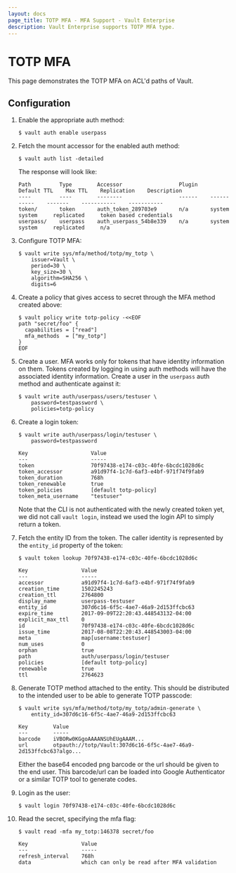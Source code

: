 ```yaml
---
layout: docs
page_title: TOTP MFA - MFA Support - Vault Enterprise
description: Vault Enterprise supports TOTP MFA type.
---
```


# TOTP MFA

This page demonstrates the TOTP MFA on ACL'd paths of Vault.

## Configuration

1. Enable the appropriate auth method:

   ```text
   $ vault auth enable userpass
   ```

1. Fetch the mount accessor for the enabled auth method:

   ```text
   $ vault auth list -detailed
   ```

   The response will look like:

   ```text
   Path         Type        Accessor                  Plugin    Default TTL    Max TTL    Replication    Description
   ----         ----        --------                  ------    -----------    -------    -----------    -----------
   token/       token       auth_token_289703e9       n/a       system         system     replicated     token based credentials
   userpass/    userpass    auth_userpass_54b8e339    n/a       system         system     replicated     n/a
   ```

1. Configure TOTP MFA:

   ```text
   $ vault write sys/mfa/method/totp/my_totp \
       issuer=Vault \
       period=30 \
       key_size=30 \
       algorithm=SHA256 \
       digits=6
   ```

1. Create a policy that gives access to secret through the MFA method created
   above:

   ```text
   $ vault policy write totp-policy -<<EOF
   path "secret/foo" {
     capabilities = ["read"]
     mfa_methods  = ["my_totp"]
   }
   EOF
   ```

1. Create a user. MFA works only for tokens that have identity information on
   them. Tokens created by logging in using auth methods will have the associated
   identity information. Create a user in the `userpass` auth method and
   authenticate against it:

   ```text
   $ vault write auth/userpass/users/testuser \
       password=testpassword \
       policies=totp-policy
   ```

1. Create a login token:

   ```text
   $ vault write auth/userpass/login/testuser \
       password=testpassword

   Key                    Value
   ---                    -----
   token                  70f97438-e174-c03c-40fe-6bcdc1028d6c
   token_accessor         a91d97f4-1c7d-6af3-e4bf-971f74f9fab9
   token_duration         768h
   token_renewable        true
   token_policies         [default totp-policy]
   token_meta_username    "testuser"
   ```

   Note that the CLI is not authenticated with the newly created token yet, we
   did not call `vault login`, instead we used the login API to simply return a
   token.

1. Fetch the entity ID from the token. The caller identity is represented by the
   `entity_id` property of the token:

   ```text
   $ vault token lookup 70f97438-e174-c03c-40fe-6bcdc1028d6c

   Key                 Value
   ---                 -----
   accessor            a91d97f4-1c7d-6af3-e4bf-971f74f9fab9
   creation_time       1502245243
   creation_ttl        2764800
   display_name        userpass-testuser
   entity_id           307d6c16-6f5c-4ae7-46a9-2d153ffcbc63
   expire_time         2017-09-09T22:20:43.448543132-04:00
   explicit_max_ttl    0
   id                  70f97438-e174-c03c-40fe-6bcdc1028d6c
   issue_time          2017-08-08T22:20:43.448543003-04:00
   meta                map[username:testuser]
   num_uses            0
   orphan              true
   path                auth/userpass/login/testuser
   policies            [default totp-policy]
   renewable           true
   ttl                 2764623
   ```

1. Generate TOTP method attached to the entity. This should be distributed to
   the intended user to be able to generate TOTP passcode:

   ```text
   $ vault write sys/mfa/method/totp/my_totp/admin-generate \
       entity_id=307d6c16-6f5c-4ae7-46a9-2d153ffcbc63

   Key        Value
   ---        -----
   barcode    iVBORw0KGgoAAAANSUhEUgAAAM...
   url        otpauth://totp/Vault:307d6c16-6f5c-4ae7-46a9-2d153ffcbc63?algo...
   ```

   Either the base64 encoded png barcode or the url should be given to the end
   user. This barcode/url can be loaded into Google Authenticator or a similar
   TOTP tool to generate codes.

1. Login as the user:

   ```text
   $ vault login 70f97438-e174-c03c-40fe-6bcdc1028d6c
   ```

1. Read the secret, specifying the mfa flag:

   ```text
   $ vault read -mfa my_totp:146378 secret/foo

   Key                 Value
   ---                 -----
   refresh_interval    768h
   data                which can only be read after MFA validation
   ```
